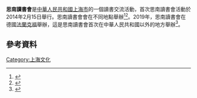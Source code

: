 '''思南讀書會'''是[[中華人民共和國|中華人民共和國]][[上海市|上海市]]的一個讀書交流活動，首次思南讀書會活動於2014年2月15日舉行。思南讀書會會在不同地點舉辦<ref>{{cite news |title=上海品牌读书会持续深耕，市民阅读成美好日常 |url=http://wenhui.whb.cn/zhuzhan/xinwen/20200422/342331.html |publisher=文匯報 |accessdate=2021-04-11 |archive-date=2021-04-11 |archive-url=https://web.archive.org/web/20210411105729/http://wenhui.whb.cn/zhuzhan/xinwen/20200422/342331.html |dead-url=no }}</ref><ref>{{cite news |title=思南读书会创办五年 渐成全国知名上海文化品牌 |url=http://sh.sina.com.cn/news/m/2019-02-17/detail-ihrfqzka6483746.shtml |publisher=解放日報 |accessdate=2021-04-11 |archive-date=2021-04-11 |archive-url=https://web.archive.org/web/20210411105724/http://sh.sina.com.cn/news/m/2019-02-17/detail-ihrfqzka6483746.shtml |dead-url=no }}</ref>。2019年，思南讀書會在德國[[法蘭克福|法蘭克福]]舉辦，這是思南讀書會首次在中華人民共和國以外的地方舉辦<ref>{{cite news |title=思南读书会首办海外专场，“上海早晨”亮相法兰克福书展 |url=https://www.thepaper.cn/newsDetail_forward_4701954 |publisher=澎湃新聞 |accessdate=2021-04-11 |archive-date=2021-04-11 |archive-url=https://web.archive.org/web/20210411105725/https://www.thepaper.cn/newsDetail_forward_4701954 |dead-url=no }}</ref>。

== 參考資料 ==
{{Reflist|2}}

[[Category:上海文化|Category:上海文化]]